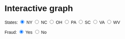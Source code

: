 # Interactive graph

```{=html}
<style>
  * {
    font-family: sans-serif;
  }
  
    .chatbox {
            border: 1px solid #ccc;
            padding: 10px;
            margin: 10px 0;
        }
</style>
```
::: {#plot}
:::
```{=html}
<div>
<p>States:
<input type="radio" name="stateline" value="NY" checked>
NY
<input type="radio" name="stateline" value="NC">
NC
<input type="radio" name="stateline" value="OH">
OH
<input type="radio" name="stateline" value="PA">
PA
<input type="radio" name="stateline" value="SC">
SC
<input type="radio" name="stateline" value="VA">
VA
<input type="radio" name="stateline" value="WV">
WV
</p>
</div>
```

```{=html}
<div>
<p>Fraud:
<input type="radio" name="fraudline" value="Y" checked>
Yes
<input type="radio" name="fraudline" value="N">
No
</p>
</div>
```

```{=html}
<script src="https://cdn.jsdelivr.net/npm/d3@7"></script>
```
```{=html}
<script src="scripts/myscript.js"></script>
```
